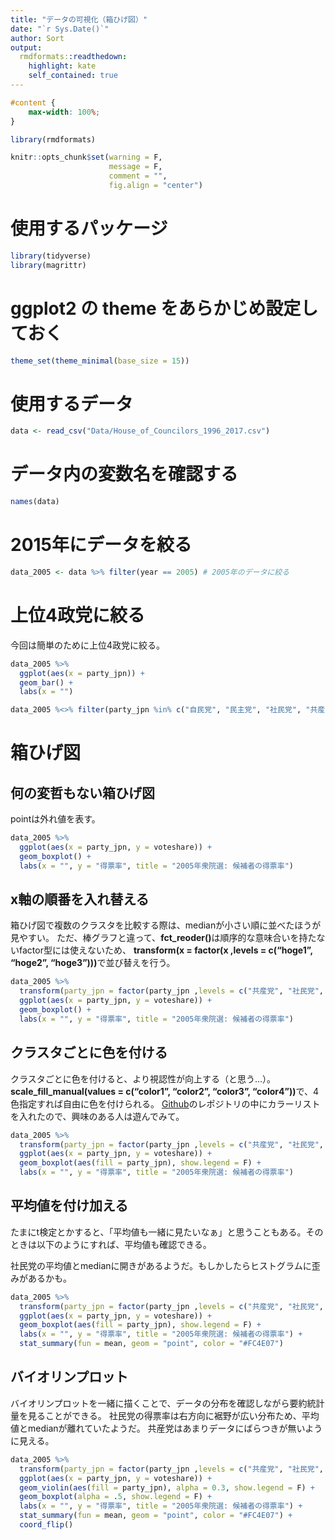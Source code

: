 ---
title: "データの可視化（箱ひげ図）"
date: "`r Sys.Date()`"
author: Sort
output:
  rmdformats::readthedown:
    highlight: kate
    self_contained: true
---

```{css, echo=FALSE}
#content {
    max-width: 100%;
}
```

```{r, include=FALSE}
library(rmdformats)

knitr::opts_chunk$set(warning = F,
                      message = F,
                      comment = "",
                      fig.align = "center")
```

# 使用するパッケージ

```{r}
library(tidyverse)
library(magrittr)
```

# ggplot2 の theme をあらかじめ設定しておく

```{r}
theme_set(theme_minimal(base_size = 15))
```

# 使用するデータ

```{r}
data <- read_csv("Data/House_of_Councilors_1996_2017.csv")
```

# データ内の変数名を確認する

```{r}
names(data)
```

# 2015年にデータを絞る

```{r}
data_2005 <- data %>% filter(year == 2005) # 2005年のデータに絞る
```

# 上位4政党に絞る

今回は簡単のために上位4政党に絞る。

```{r}
data_2005 %>% 
  ggplot(aes(x = party_jpn)) +
  geom_bar() +
  labs(x = "")
```

```{r}
data_2005 %<>% filter(party_jpn %in% c("自民党", "民主党", "社民党", "共産党"))
```

# 箱ひげ図

## 何の変哲もない箱ひげ図

pointは外れ値を表す。

```{r}
data_2005 %>% 
  ggplot(aes(x = party_jpn, y = voteshare)) +
  geom_boxplot() +
  labs(x = "", y = "得票率", title = "2005年衆院選: 候補者の得票率") 
```

## x軸の順番を入れ替える

箱ひげ図で複数のクラスタを比較する際は、medianが小さい順に並べたほうが見やすい。
ただ、棒グラフと違って、**fct_reoder()**は順序的な意味合いを持たないfactor型には使えないため、
**transform(x = factor(x ,levels = c("hoge1", "hoge2", "hoge3")))**で並び替えを行う。

```{r}
data_2005 %>% 
  transform(party_jpn = factor(party_jpn ,levels = c("共産党", "社民党", "民主党", "自民党"))) %>%
  ggplot(aes(x = party_jpn, y = voteshare)) +
  geom_boxplot() +
  labs(x = "", y = "得票率", title = "2005年衆院選: 候補者の得票率") 
```

## クラスタごとに色を付ける

クラスタごとに色を付けると、より視認性が向上する（と思う...）。
**scale_fill_manual(values = c("color1", "color2", "color3", "color4"))**で、4色指定すれば自由に色を付けられる。
[Github](https://github.com/FruitGranola/R_Boxplot)のレポジトリの中にカラーリストを入れたので、興味のある人は遊んでみて。

```{r}
data_2005 %>% 
  transform(party_jpn = factor(party_jpn ,levels = c("共産党", "社民党", "民主党", "自民党"))) %>%
  ggplot(aes(x = party_jpn, y = voteshare)) +
  geom_boxplot(aes(fill = party_jpn), show.legend = F) +
  labs(x = "", y = "得票率", title = "2005年衆院選: 候補者の得票率") 
```

## 平均値を付け加える

たまにt検定とかすると、「平均値も一緒に見たいなぁ」と思うこともある。そのときは以下のようにすれば、平均値も確認できる。

社民党の平均値とmedianに開きがあるようだ。もしかしたらヒストグラムに歪みがあるかも。

```{r}
data_2005 %>% 
  transform(party_jpn = factor(party_jpn ,levels = c("共産党", "社民党", "民主党", "自民党"))) %>%
  ggplot(aes(x = party_jpn, y = voteshare)) +
  geom_boxplot(aes(fill = party_jpn), show.legend = F) +
  labs(x = "", y = "得票率", title = "2005年衆院選: 候補者の得票率") +
  stat_summary(fun = mean, geom = "point", color = "#FC4E07") 
```

## バイオリンプロット

バイオリンプロットを一緒に描くことで、データの分布を確認しながら要約統計量を見ることができる。
社民党の得票率は右方向に裾野が広い分布ため、平均値とmedianが離れていたようだ。
共産党はあまりデータにばらつきが無いように見える。

```{r}
data_2005 %>% 
  transform(party_jpn = factor(party_jpn ,levels = c("共産党", "社民党", "民主党", "自民党"))) %>%
  ggplot(aes(x = party_jpn, y = voteshare)) +
  geom_violin(aes(fill = party_jpn), alpha = 0.3, show.legend = F) +
  geom_boxplot(alpha = .5, show.legend = F) +
  labs(x = "", y = "得票率", title = "2005年衆院選: 候補者の得票率") +
  stat_summary(fun = mean, geom = "point", color = "#FC4E07") +
  coord_flip()
```
